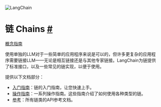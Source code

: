 

<Head>
  <script>
    {
      `(function() {
         var _hmt = _hmt || [];
(function() {
  var hm = document.createElement("script");
  hm.src = "https://hm.baidu.com/hm.js?e60fb290e204e04c5cb6f79b0ac1e697";
  var s = document.getElementsByTagName("script")[0]; 
  s.parentNode.insertBefore(hm, s);
})();
       })();`
    }
  </script>
</Head>

![LangChain](https://pica.zhimg.com/50/v2-56e8bbb52aa271012541c1fe1ceb11a2_r.gif)



链 Chains
[#](#chains "永久链接")
===================================================
[概念指南](https://docs.langchain.com/docs/components/chains)

使用单独的LLM对于一些简单的应用程序来说是可以的，但许多更复杂的应用程序需要链接LLM——无论是相互链接还是与其他专家链接。LangChain为链提供了标准接口，以及一些常见的链实现，以便于使用。

提供以下文档部分：

* [入门指南](./chains/getting_started)：链的入门指南，让您快速上手。
* [操作指南](./chains/how_to_guides)：一系列操作指南。这些指南介绍了如何使用各种类型的链。
* [参考](../reference/modules/chains)：所有链类的API参考文档。